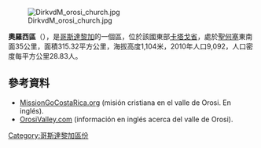 [[Image:DirkvdM_orosi_church.jpg|right]]

'''奧羅西區'''（{{lang-es|Orosi}}），是[[哥斯達黎加|哥斯達黎加]]的一個區，位於該國東部[[卡塔戈省|卡塔戈省]]，處於[[聖何塞_(哥斯達黎加)|聖何塞]]東南面35公里，面積315.32平方公里，海拔高度1,104米，2010年人口9,092，人口密度每平方公里28.83人。

==參考資料==
* [https://web.archive.org/web/20081007124110/http://missiongocostarica.org/ MissionGoCostaRica.org] (misión cristiana en el valle de Orosi. En inglés).
* [https://web.archive.org/web/20080705152109/http://www.orosivalley.com/english/orosi_valley_index_english.html OrosiValley.com] (información en inglés acerca del valle de Orosi).

{{CostaRica-geo-stub}}
[[Category:哥斯達黎加區份|Category:哥斯達黎加區份]]